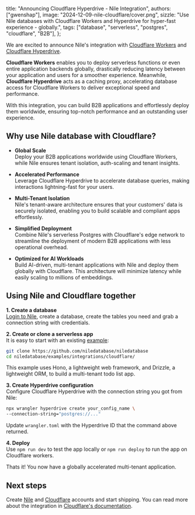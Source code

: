   title: "Announcing Cloudflare Hyperdrive - Nile Integration",
  authors: ["gwenshap"],
  image: "2024-12-09-nile-cloudflare/cover.png",
  sizzle:
    "Use Nile databases with Cloudflare Workers and Hyperdrive for hyper-fast experience - globally.",
  tags: ["database", "serverless", "postgres", "cloudflare", "B2B"],
};

We are excited to announce Nile's integration with [Cloudflare Workers](https://workers.cloudflare.com/) and [Cloudflare Hyperdrive](https://developers.cloudflare.com/hyperdrive/).

**Cloudflare Workers** enables you to deploy serverless functions or even entire application backends globally, drastically reducing latency between your application and users for a smoother experience. Meanwhile, **Cloudflare Hyperdrive** acts as a caching proxy, accelerating database access for Cloudflare Workers to deliver exceptional speed and performance.

With this integration, you can build B2B applications and effortlessly deploy them worldwide, ensuring top-notch performance and an outstanding user experience.

## Why use Nile database with Cloudflare?

- **Global Scale**  
  Deploy your B2B applications worldwide using Cloudflare Workers, while Nile ensures tenant isolation, auth-scaling and tenant insights.

- **Accelerated Performance**  
  Leverage Cloudflare Hyperdrive to accelerate database queries, making interactions lightning-fast for your users.

- **Multi-Tenant Isolation**  
  Nile's tenant-aware architecture ensures that your customers' data is securely isolated, enabling you to build scalable and compliant apps effortlessly.

- **Simplified Deployment**  
  Combine Nile's serverless Postgres with Cloudflare's edge network to streamline the deployment of modern B2B applications with less operational overhead.

- **Optimized for AI Workloads**  
  Build AI-driven, multi-tenant applications with Nile and deploy them globally with Cloudflare. This architecture will minimize latency while easily scaling to millions of embeddings.

## Using Nile and Cloudflare together

**1. Create a database**  
[Login to Nile](https://console.thenile.dev), create a database, create the tables you need and grab a connection string with credentials.

**2. Create or clone a serverless app**  
It is easy to start with an existing [example](https://github.com/niledatabase/niledatabase/tree/main/examples/integrations/cloudflare):

```bash
git clone https://github.com/niledatabase/niledatabase
cd niledatabase/examples/integrations/cloudflare/
```

This example uses Hono, a lightweight web framework, and Drizzle, a lightweight ORM, to build a multi-tenant todo list app.

**3. Create Hyperdrive configuration**  
Configure Cloudflare Hyperdrive with the connection string you got from Nile:

```bash
npx wrangler hyperdrive create your_config_name \
--connection-string="postgres://..."
```

Update `wrangler.toml` with the Hyperdrive ID that the command above returned.

**4. Deploy**  
Use `npm run dev` to test the app locally or `npm run deploy` to run the app on Cloudflare workers.

Thats it! You now have a globally accelerated multi-tenant application.

## Next steps

Create [Nile](https://console.thenile.dev) and [Cloudflare](https://www.cloudflare.com/) accounts and start shipping. You can read more about the integration in [Cloudflare's documentation](https://developers.cloudflare.com/hyperdrive/examples/nile/).
